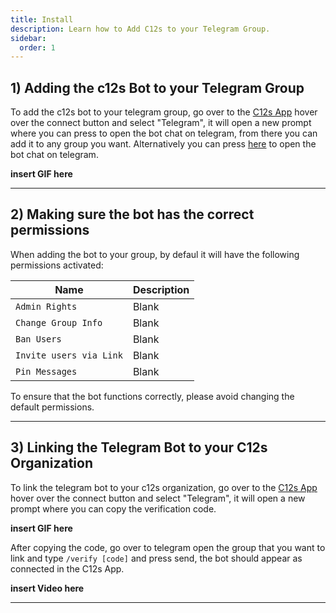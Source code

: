 ```yaml
---
title: Install
description: Learn how to Add C12s to your Telegram Group.
sidebar:
  order: 1
---
```



## 1) Adding the c12s Bot to your Telegram Group
To add the c12s bot to your telegram group, go over to the [C12s App](https://app.c12s.ai) hover over the connect button and select "Telegram", it will open a new prompt where you can press to open the bot chat on telegram, from there you can add it to any group you want. Alternatively you can press [here](https://t.me/C12sbot) to open the bot chat on telegram.

**insert GIF here**

---
## 2) Making sure the bot has the correct permissions

When adding the bot to your group, by defaul it will have the following permissions activated:

| Name | Description |
| ---- | ----------- |
| `Admin Rights` | Blank |
| `Change Group Info` | Blank |
| `Ban Users` | Blank |
| `Invite users via Link` | Blank |
| `Pin Messages` | Blank |

<Badge text="Note:" variant="tip" /> To ensure that the bot functions correctly, please avoid changing the default permissions. 

---
## 3) Linking the Telegram Bot to your C12s Organization
To link the telegram bot to your c12s organization, go over to the [C12s App](https://app.c12s.ai) hover over the connect button and select "Telegram", it will open a new prompt where you can copy the verification code.

**insert GIF here**

After copying the code, go over to telegram open the group that you want to link and type `/verify [code]` and press send, the bot should appear as connected in the C12s App.

**insert Video here**

---